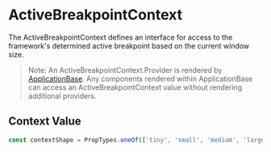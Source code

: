 # ActiveBreakpointContext

The ActiveBreakpointContext defines an interface for access to the framework's determined active breakpoint based on the current window size.

> Note: An ActiveBreakpointContext.Provider is rendered by [ApplicationBase](/application/terra-application/components/application-base).
> Any components rendered within ApplicationBase can access an ActiveBreakpointContext value without rendering additional providers.

## Context Value

```jsx
const contextShape = PropTypes.oneOf(['tiny', 'small', 'medium', 'large', 'huge', 'enormous']);
```
